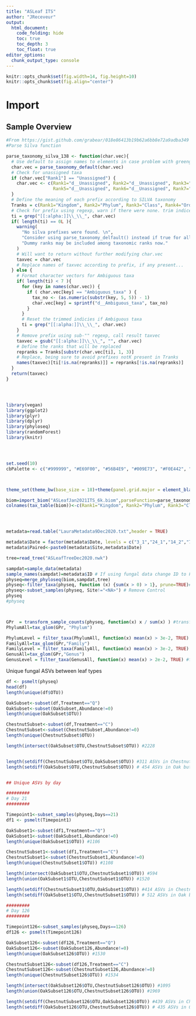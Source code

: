 ```yaml
---
title: "ASLeaf ITS"
author: "JReceveur"
output: 
  html_document:
    code_folding: hide
    toc: true
    toc_depth: 3
    toc_float: true
editor_options: 
  chunk_output_type: console
---
```

  
  ```r
knitr::opts_chunk$set(fig.width=14, fig.height=10)
knitr::opts_chunk$set(fig.align="center")
```




# Import{.tabset}

## Sample Overview

```r
#From https://gist.github.com/grabear/018e86413b19b62a6bb8e72a9adba349
#Parse Silva function

parse_taxonomy_silva_138 <- function(char.vec){
  # Use default to assign names to elements in case problem with greengenes prefix
  char.vec = parse_taxonomy_default(char.vec)
  # Check for unassigned taxa
  if (char.vec["Rank1"] == "Unassigned") {
    char.vec <- c(Rank1="d__Unassigned", Rank2="d__Unassigned", Rank3="d__Unassigned", Rank4="d__Unassigned",
                  Rank5="d__Unassigned", Rank6="d__Unassigned", Rank7="d__Unassigned")
  }
  # Define the meaning of each prefix according to SILVA taxonomy
  Tranks = c(Rank1="Kingdom", Rank2="Phylum", Rank3="Class", Rank4="Order", Rank5="Family", Rank6="Genus", Rank7="Species")
  # Check for prefix using regexp, warn if there were none. trim indices, ti
  ti = grep("[[:alpha:]]\\_\\_", char.vec)
  if( length(ti) == 0L ){
    warning(
      "No silva prefixes were found. \n",
      "Consider using parse_taxonomy_delfault() instead if true for all OTUs. \n",
      "Dummy ranks may be included among taxonomic ranks now."
    )
    # Will want to return without further modifying char.vec
    taxvec = char.vec
    # Replace names of taxvec according to prefix, if any present...
  } else {
    # Format character vectors for Ambiguous taxa
    if( length(ti) < 7 ){
      for (key in names(char.vec)) {
        if ( char.vec[key] == "Ambiguous_taxa" ) {
          tax_no <- (as.numeric(substr(key, 5, 5)) - 1)
          char.vec[key] = sprintf("d__Ambiguous_taxa", tax_no)
        }
      }
      # Reset the trimmed indicies if Ambiguous taxa
      ti = grep("[[:alpha:]]\\_\\_", char.vec)
    }
    # Remove prefix using sub-"" regexp, call result taxvec
    taxvec = gsub("[[:alpha:]]\\_\\_", "", char.vec)
    # Define the ranks that will be replaced
    repranks = Tranks[substr(char.vec[ti], 1, 3)]
    # Replace, being sure to avoid prefixes notK present in Tranks
    names(taxvec)[ti[!is.na(repranks)]] = repranks[!is.na(repranks)]
  }
  return(taxvec)
}




library(vegan)
library(ggplot2)
library(plyr)
library(dplyr)
library(phyloseq)
library(randomForest)
library(knitr)




set.seed(10)
cbPalette <- c("#999999", "#E69F00", "#56B4E9", "#009E73", "#F0E442", "#0072B2", "#D55E00", "#000000","#CC79A7") #Build a user defined colorblind palette



theme_set(theme_bw(base_size = 18)+theme(panel.grid.major = element_blank(), panel.grid.minor = element_blank())) #Set font size and change default plot theme

biom=import_biom("ASLeafJan2021ITS_6k.biom",parseFunction=parse_taxonomy_silva_138) #Import biom file which contains taxa names and abundances 
colnames(tax_table(biom))<-c(Rank1="Kingdom", Rank2="Phylum", Rank3="Class", Rank4="Order", Rank5="Family", Rank6="Genus", Rank7="Species")




metadata=read.table("LauraMetadata9Dec2020.txt",header = TRUE)

metadata$Date = factor(metadata$Date, levels = c("3_1","24_1","14_2","7_3","29_3","19_4")) #fixes x-axis labels
metadata$Paired<-paste0(metadata$Site,metadata$Date)

tree=read_tree("ASLeafTreeDec2020.nwk")

sampdat=sample_data(metadata)
sample_names(sampdat)=metadata$ID # If using fungal data change ID to FungalID
physeq=merge_phyloseq(biom,sampdat,tree)
physeq<-filter_taxa(physeq, function (x) {sum(x > 0) > 1}, prune=TRUE)#Remove zeros
physeq<-subset_samples(physeq, Site!="<NA>") # Remove Control
physeq
#physeq 



GPr  = transform_sample_counts(physeq, function(x) x / sum(x) ) #transform samples based on relative abundance
PhylumAll=tax_glom(GPr, "Phylum")

PhylumLevel = filter_taxa(PhylumAll, function(x) mean(x) > 3e-2, TRUE) #filter out any taxa lower than 3%
FamilyAll=tax_glom(GPr,"Family")
FamilyLevel = filter_taxa(FamilyAll, function(x) mean(x) > 3e-2, TRUE) #filter out any taxa lower than 3%
GenusAll=tax_glom(GPr,"Genus")
GenusLevel = filter_taxa(GenusAll, function(x) mean(x) > 2e-2, TRUE) #filter out any taxa lower than 2%

```

Unique fungal ASVs between leaf types
```r
df <- psmelt(physeq)
head(df)
length(unique(df$OTU))

OakSubset<-subset(df,Treatment=="Q")
OakSubset<-subset(OakSubset,Abundance!=0)
length(unique(OakSubset$OTU))

ChestnutSubset<-subset(df,Treatment=="C")
ChestnutSubset<-subset(ChestnutSubset,Abundance!=0)
length(unique(ChestnutSubset$OTU))

length(intersect(OakSubset$OTU,ChestnutSubset$OTU)) #2228


length(setdiff(ChestnutSubset$OTU,OakSubset$OTU)) #311 ASVs in Chestnut but not in Oak
length(setdiff(OakSubset$OTU,ChestnutSubset$OTU)) # 454 ASVs in Oak but not in Chestnut


## Unique ASVs by day

#########
# Day 21
#########

Timepoint1<-subset_samples(physeq,Days==21)
df1 <- psmelt(Timepoint1)

OakSubset1<-subset(df1,Treatment=="Q")
OakSubset1<-subset(OakSubset1,Abundance!=0)
length(unique(OakSubset1$OTU)) #1106

ChestnutSubset1<-subset(df1,Treatment=="C")
ChestnutSubset1<-subset(ChestnutSubset1,Abundance!=0)
length(unique(ChestnutSubset1$OTU)) #1108

length(intersect(OakSubset1$OTU,ChestnutSubset1$OTU)) #594
length(union(OakSubset1$OTU,ChestnutSubset1$OTU)) #1520

length(setdiff(ChestnutSubset1$OTU,OakSubset1$OTU)) #414 ASVs in Chestnut but not in Oak
length(setdiff(OakSubset1$OTU,ChestnutSubset1$OTU)) # 512 ASVs in Oak but not in Chestnut

#########
# Day 126
#########

Timepoint126<-subset_samples(physeq,Days==126)
df126 <- psmelt(Timepoint126)

OakSubset126<-subset(df126,Treatment=="Q")
OakSubset126<-subset(OakSubset126,Abundance!=0)
length(unique(OakSubset126$OTU)) #1530

ChestnutSubset126<-subset(df126,Treatment=="C")
ChestnutSubset126<-subset(ChestnutSubset126,Abundance!=0)
length(unique(ChestnutSubset126$OTU)) #1534

length(intersect(OakSubset126$OTU,ChestnutSubset126$OTU)) #1095
length(union(OakSubset126$OTU,ChestnutSubset126$OTU)) #1969

length(setdiff(ChestnutSubset126$OTU,OakSubset126$OTU)) #439 ASVs in Chestnut but not in Oak at day 126
length(setdiff(OakSubset126$OTU,ChestnutSubset126$OTU)) # 435 ASVs in Oak but not in Chestnut at day 126

```


